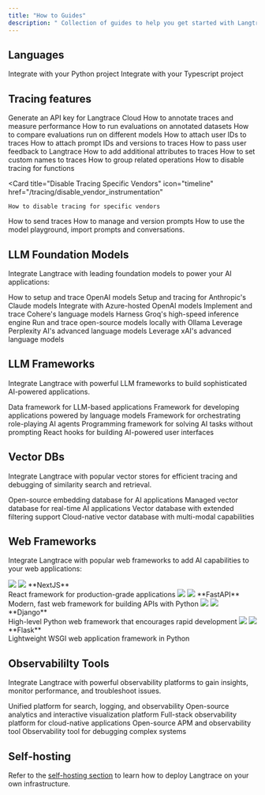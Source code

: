```yaml
---
title: "How to Guides"
description: " Collection of guides to help you get started with Langtrace."
---
```


## Languages

<CardGroup cols={2}>
  <Card title="Python SDK" icon="python" href="/sdk/python_sdk">
    Integrate with your Python project
  </Card>
  <Card title="Typescript SDK" icon="node-js" href="/sdk/typescript_sdk">
    Integrate with your Typescript project
  </Card>
</CardGroup>

## Tracing features

<CardGroup cols={3}>
  <Card title="Generate API Key" icon="code" href="/quickstart">
    Generate an API key for Langtrace Cloud
  </Card>
  <Card title="Annotate & Measure" icon="chart-line" href="/features/annotations">
    How to annotate traces and measure performance
  </Card>
    <Card title="Run Evaluations" icon="flask-vial" href="/features/evaluations">
    How to run evaluations on annotated datasets
  </Card>
    <Card title="Compare Evaluations" icon="code-compare" href="/features/compare-evaluations">
    How to compare evaluations run on different models
  </Card>
    <Card
    title="Attach User ID to Traces"
    icon="circle-plus"
    href="/tracing/attach_user_id"
  >
    How to attach user IDs to traces
  </Card>
      <Card
    title="Attach Prompt IDs and Versions to Traces"
    icon="circle-plus"
    href="/tracing/attach_prompt_id"
  >
    How to attach prompt IDs and versions to traces
  </Card>
  <Card
    title="Pass User Feedback"
    icon="thumbs-up"
    href="/tracing/trace_user_feedback"
  >
    How to pass user feedback to Langtrace
  </Card>
  <Card
    title="Add Additional Attributes to Traces"
    icon="circle-plus"
    href="/tracing/additional_attributes"
  >
    How to add additional attributes to traces
  </Card>
    <Card
    title="Set Custom Span Names"
    icon="layer-group"
    href="/tracing/custom_span_naming"
  >
    How to set custom names to traces
  </Card>
  <Card
    title="Group Related Operations"
    icon="layer-group"
    href="/tracing/group_traces"
  >
    How to group related operations
  </Card>
  <Card
    title="Disable Tracing For Functions"
    icon="ban"
    href="/tracing/disable_function_tracing"
  >
    How to disable tracing for functions
  </Card>

  <Card
    title="Disable Tracing Specific Vendors"
    icon="timeline"
    href="/tracing/disable_vendor_instrumentation"
  >
    How to disable tracing for specific vendors
  </Card>
  <Card
    title="How to Send Traces"
    icon="code"
    href="/tracing/send_traces"
  >
    How to send traces
  </Card>
  <Card
    title="Manage & Version Prompts"
    icon="robot"
    href="/features/manage_prompts"
  >
    How to manage and version prompts
  </Card>
  <Card
    title="Model Playground"
    icon="play"
    href="/features/playground"
  >
    How to use the model playground, import prompts and conversations.
  </Card>
</CardGroup>

## LLM Foundation Models

Integrate Langtrace with leading foundation models to power your AI applications:

<CardGroup cols={3}>
  <Card
    title="OpenAI"
    icon="circle-half-stroke"
    href="/supported-integrations/llm-tools/openai"
  >
    How to setup and trace OpenAI models
  </Card>
  <Card
    title="Anthropic"
    icon="robot"
    href="/supported-integrations/llm-tools/anthropic"
  >
    Setup and tracing for Anthropic's Claude models
  </Card>
  <Card
    title="Azure OpenAI"
    icon="microsoft"
    href="/supported-integrations/llm-tools/azure-openai"
  >
    Integrate with Azure-hosted OpenAI models
  </Card>
  <Card title="Cohere" icon="c" href="/supported-integrations/llm-tools/cohere">
    Implement and trace Cohere's language models
  </Card>
  <Card title="Groq" icon="bolt" href="/supported-integrations/llm-tools/groq">
    Harness Groq's high-speed inference engine
  </Card>
  <Card
    title="Ollama"
    icon="laptop-code"
    href="/supported-integrations/llm-tools/ollama"
  >
    Run and trace open-source models locally with Ollama
  </Card>
  <Card
    title="Perplexity"
    icon="brain"
    href="/supported-integrations/llm-tools/perplexity"
  >
    Leverage Perplexity AI's advanced language models
  </Card>
    <Card
    title="xAI"
    icon="x"
    href="/supported-integrations/llm-tools/xai"
  >
    Leverage xAI's advanced language models
  </Card>
</CardGroup>

## LLM Frameworks

Integrate Langtrace with powerful LLM frameworks to build sophisticated AI-powered applications.

<Accordion title="Supported LLM Frameworks">
  <CardGroup cols={2}>
    <Card
      title="LlamaIndex"
      icon="database"
      href="/supported-integrations/llm-frameworks/llamaindex"
    >
      Data framework for LLM-based applications
    </Card>
    <Card
      title="LangChain"
      icon="link-simple"
      href="/supported-integrations/llm-frameworks/langchain"
    >
      Framework for developing applications powered by language models
    </Card>
    <Card
      title="CrewAI"
      icon="users-gear"
      href="/supported-integrations/llm-frameworks/crewai"
    >
      Framework for orchestrating role-playing AI agents
    </Card>
    <Card
      title="DSPy"
      icon="wand-magic-sparkles"
      href="/supported-integrations/llm-frameworks/dspy"
    >
      Programming framework for solving AI tasks without prompting
    </Card>
    <Card
      title="Vercel AI SDK"
      icon="triangle"
      href="/supported-integrations/llm-frameworks/vercelaisdk"
    >
      React hooks for building AI-powered user interfaces
    </Card>
  </CardGroup>
</Accordion>

## Vector DBs

Integrate Langtrace with popular vector stores for efficient tracing and debugging of similarity search and retrieval.

<Accordion title="Supported Vector Databases">

<CardGroup cols={2}>
  <Card
    title="ChromaDB"
    icon="database"
    href="/supported-integrations/vector-stores/chromadb"
  >
    Open-source embedding database for AI applications
  </Card>
  <Card
    title="Pinecone"
    icon="magnifying-glass-chart"
    href="/supported-integrations/vector-stores/pinecone"
  >
    Managed vector database for real-time AI applications
  </Card>
  <Card
    title="Qdrant"
    icon="atom"
    href="/supported-integrations/vector-stores/qdrant"
  >
    Vector database with extended filtering support
  </Card>
  <Card
    title="Weaviate"
    icon="wave-square"
    href="/supported-integrations/vector-stores/weaviate"
  >
    Cloud-native vector database with multi-modal capabilities
  </Card>
</CardGroup>
</Accordion>

## Web Frameworks

Integrate Langtrace with popular web frameworks to add AI capabilities to your web applications:

<Accordion title="Supported Web Frameworks">
<CardGroup cols={2}>
	<Card href="/supported-integrations/web-frameworks/nextjs">
    <img className="block h-8 w-8 dark:hidden" src="/images/nextjs-icon-light.svg" />
    <img className="hidden h-8 w-8 dark:block" src="/images/nextjs-icon.svg" />
    **NextJS**<br />
    React framework for production-grade applications
  </Card>
  <Card href="/supported-integrations/web-frameworks/fastapi">
    <img className="block h-8 w-8 dark:hidden" src="/images/fastapi-icon-light.svg" />
    <img className="hidden h-8 w-8 dark:block" src="/images/fastapi-icon.svg" />
    **FastAPI**<br />
    Modern, fast web framework for building APIs with Python
  </Card>
  <Card href="/supported-integrations/web-frameworks/django">
    <img className="block h-8 w-8 dark:hidden" src="/images/django-icon-light.svg" />
    <img className="hidden h-8 w-8 dark:block" src="/images/django-icon.svg" />
    **Django**<br />
    High-level Python web framework that encourages rapid development
  </Card>
  <Card href="/supported-integrations/web-frameworks/flask">
    <img className="block h-8 w-8 dark:hidden" src="/images/flask-icon-light.svg" />
    <img className="hidden h-8 w-8 dark:block" src="/images/flask-icon.svg" />
    **Flask**<br />
    Lightweight WSGI web application framework in Python
  </Card>

</CardGroup>
</Accordion>

## Observabililty Tools

Integrate Langtrace with powerful observability platforms to gain insights, monitor performance, and troubleshoot issues.

<Accordion title="Observablity Backend Tools">
  <CardGroup cols={2}>
    <Card
      title="Elastic"
      icon="elephant"
      href="/supported-integrations/observability-tools/elastic"
    >
      Unified platform for search, logging, and observability
    </Card>
    <Card
      title="Grafana"
      icon="chart-line"
      href="/supported-integrations/observability-tools/grafana"
    >
      Open-source analytics and interactive visualization platform
    </Card>
    <Card
      title="New Relic"
      icon="glasses"
      href="/supported-integrations/observability-tools/newrelic"
    >
      Full-stack observability platform for cloud-native applications
    </Card>
    <Card
      title="SigNoz"
      icon="signal-stream"
      href="/supported-integrations/observability-tools/signoz"
    >
      Open-source APM and observability tool
    </Card>
    <Card
      title="Honeycomb"
      icon="hexagon"
      href="/supported-integrations/observability-tools/honeycomb"
    >
      Observability tool for debugging complex systems
    </Card>
  </CardGroup>
</Accordion>

## Self-hosting

Refer to the [self-hosting section](/hosting/overview) to learn how to deploy Langtrace on your own infrastructure.
